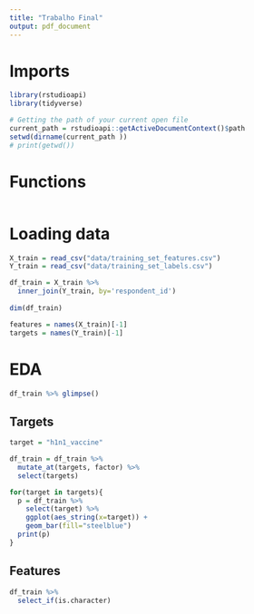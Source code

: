 ```yaml
---
title: "Trabalho Final"
output: pdf_document
---
```


# Imports

```r
library(rstudioapi)
library(tidyverse)

# Getting the path of your current open file
current_path = rstudioapi::getActiveDocumentContext()$path 
setwd(dirname(current_path ))
# print(getwd())
```
# Functions

```r
```


# Loading data

```r
X_train = read_csv("data/training_set_features.csv")
Y_train = read_csv("data/training_set_labels.csv")

df_train = X_train %>% 
  inner_join(Y_train, by='respondent_id')
  
dim(df_train)

features = names(X_train)[-1]
targets = names(Y_train)[-1]


```
# EDA

```r
df_train %>% glimpse()
```
## Targets

```r
target = "h1n1_vaccine"

df_train = df_train %>% 
  mutate_at(targets, factor) %>% 
  select(targets)

for(target in targets){
  p = df_train %>% 
    select(target) %>% 
    ggplot(aes_string(x=target)) +
    geom_bar(fill="steelblue")
  print(p)
}
```

## Features

```r
df_train %>% 
  select_if(is.character)
```


